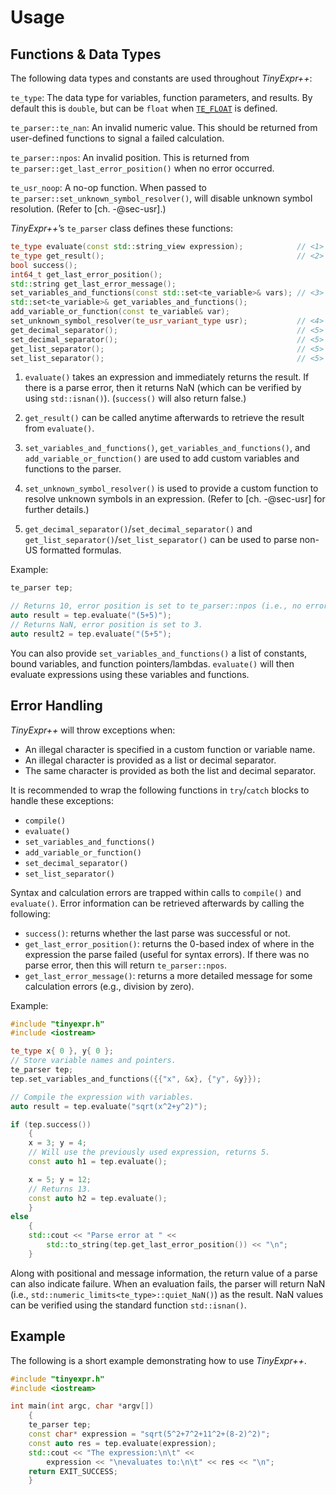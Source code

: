 # Usage

## Functions &amp; Data Types {-}

The following data types and constants are used throughout *TinyExpr++*:

`te_type`: The data type for variables, function parameters, and results.
By default this is `double`, but can be `float` when [`TE_FLOAT`](#te-float) is defined.

`te_parser::te_nan`: An invalid numeric value.
This should be returned from user-defined functions to signal a failed calculation.

`te_parser::npos`: An invalid position. This is returned from `te_parser::get_last_error_position()` when no error occurred.

`te_usr_noop`: A no-op function. When passed to `te_parser::set_unknown_symbol_resolver()`, will disable unknown symbol resolution.
(Refer to [ch. -@sec-usr].)

*TinyExpr++*'s `te_parser` class defines these functions:

```.cpp
te_type evaluate(const std::string_view expression);            // <1>
te_type get_result();                                           // <2>
bool success();
int64_t get_last_error_position();
std::string get_last_error_message();
set_variables_and_functions(const std::set<te_variable>& vars); // <3>
std::set<te_variable>& get_variables_and_functions();
add_variable_or_function(const te_variable& var);
set_unknown_symbol_resolver(te_usr_variant_type usr);           // <4>
get_decimal_separator();                                        // <5>
set_decimal_separator();                                        // <5>
get_list_separator();                                           // <5>
set_list_separator();                                           // <5>
```

1. `evaluate()` takes an expression and immediately returns the result. If there
is a parse error, then it returns NaN (which can be verified by using `std::isnan()`). (`success()` will also return false.)

2. `get_result()` can be called anytime afterwards to retrieve the result from `evaluate()`.

3. `set_variables_and_functions()`, `get_variables_and_functions()`, and `add_variable_or_function()` are used
to add custom variables and functions to the parser.

4. `set_unknown_symbol_resolver()` is used to provide a custom function to resolve unknown symbols in an expression.
(Refer to [ch. -@sec-usr] for further details.)

5. `get_decimal_separator()`/`set_decimal_separator()` and
`get_list_separator()`/`set_list_separator()` can be used to parse non-US formatted formulas.

Example:

```.cpp
te_parser tep;

// Returns 10, error position is set to te_parser::npos (i.e., no error).
auto result = tep.evaluate("(5+5)");
// Returns NaN, error position is set to 3.
auto result2 = tep.evaluate("(5+5");
```

You can also provide `set_variables_and_functions()` a list of constants, bound variables, and function pointers/lambdas. `evaluate()` will then evaluate expressions using these variables and functions.

## Error Handling {-}

*TinyExpr++* will throw exceptions\index{exceptions} when:

- An illegal character is specified in a custom function or variable name.
- An illegal character is provided as a list or decimal separator.
- The same character is provided as both the list and decimal separator.

It is recommended to wrap the following functions in `try`/`catch` blocks to handle
these exceptions:

- `compile()`
- `evaluate()`
- `set_variables_and_functions()`
- `add_variable_or_function()`
- `set_decimal_separator()`
- `set_list_separator()`

Syntax and calculation errors are trapped within calls to `compile()` and `evaluate()`. Error information can be retrieved afterwards by calling the following:

- `success()`: returns whether the last parse was successful or not.
- `get_last_error_position()`: returns the 0-based index of where in the
expression the parse failed (useful for syntax errors).
If there was no parse error, then this will return `te_parser::npos`.
- `get_last_error_message()`: returns a more detailed message for some calculation errors (e.g., division by zero).

::: {.minipage data-latex="{\textwidth}"}
Example:

```.cpp
#include "tinyexpr.h"
#include <iostream>

te_type x{ 0 }, y{ 0 };
// Store variable names and pointers.
te_parser tep;
tep.set_variables_and_functions({{"x", &x}, {"y", &y}});

// Compile the expression with variables.
auto result = tep.evaluate("sqrt(x^2+y^2)");

if (tep.success())
    {
    x = 3; y = 4;
    // Will use the previously used expression, returns 5.
    const auto h1 = tep.evaluate();

    x = 5; y = 12;
    // Returns 13.
    const auto h2 = tep.evaluate();
    }
else
    {
    std::cout << "Parse error at " <<
        std::to_string(tep.get_last_error_position()) << "\n";
    }
```
:::

Along with positional and message information, the return value\index{results!evaluating failed} of a parse can also indicate failure.
When an evaluation fails, the parser will return NaN (i.e., `std::numeric_limits<te_type>::quiet_NaN()`) as the result.
NaN values can be verified using the standard function `std::isnan()`.

## Example {-}

The following is a short example demonstrating how to use *TinyExpr++*.

```.cpp
#include "tinyexpr.h"
#include <iostream>

int main(int argc, char *argv[])
    {
    te_parser tep;
    const char* expression = "sqrt(5^2+7^2+11^2+(8-2)^2)";
    const auto res = tep.evaluate(expression);
    std::cout << "The expression:\n\t" <<
        expression << "\nevaluates to:\n\t" << res << "\n";
    return EXIT_SUCCESS;
    }
```
